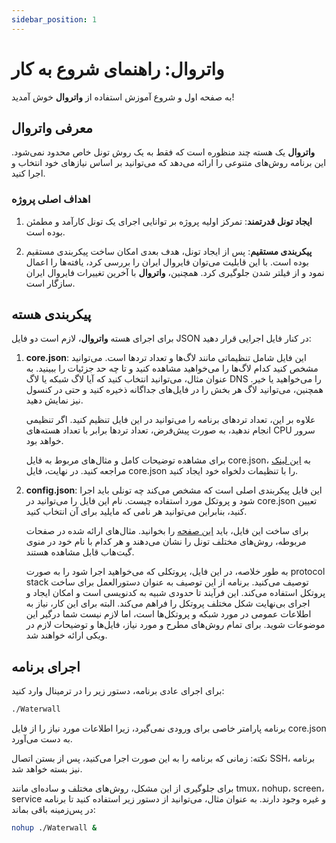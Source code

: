 ```yaml
---
sidebar_position: 1
---
```


# واتروال: راهنمای شروع به کار

به صفحه اول و شروع آموزش استفاده از **واتروال** خوش آمدید!

## معرفی واتروال

**واتروال** یک هسته چند منظوره است که فقط به یک روش تونل خاص محدود نمی‌شود. این برنامه روش‌های متنوعی را ارائه می‌دهد که می‌توانید بر اساس نیازهای خود انتخاب و اجرا کنید.

### اهداف اصلی پروژه

1. **ایجاد تونل قدرتمند**: تمرکز اولیه پروژه بر توانایی اجرای یک تونل کارآمد و مطمئن بوده است.

2. **پیکربندی مستقیم**: پس از ایجاد تونل، هدف بعدی امکان ساخت پیکربندی مستقیم بوده است. با این قابلیت می‌توان فایروال ایران را بررسی کرد، یافته‌ها را اعمال نمود و از فیلتر شدن جلوگیری کرد. همچنین، **واتروال** با آخرین تغییرات فایروال ایران سازگار است.

## پیکربندی هسته

برای اجرای هسته **واتروال**، لازم است دو فایل JSON در کنار فایل اجرایی قرار دهید:

1. **core.json**: این فایل شامل تنظیماتی مانند لاگ‌ها و تعداد ترد‌ها است. می‌توانید مشخص کنید کدام لاگ‌ها را می‌خواهید مشاهده کنید و تا چه حد جزئیات را ببینید. به عنوان مثال، می‌توانید انتخاب کنید که آیا لاگ شبکه یا لاگ DNS را می‌خواهید یا خیر. همچنین، می‌توانید لاگ هر بخش را در فایل‌های جداگانه ذخیره کنید و حتی در کنسول نیز نمایش دهید.

   علاوه بر این، تعداد ترد‌های برنامه را می‌توانید در این فایل تنظیم کنید. اگر تنظیمی انجام ندهید، به صورت پیش‌فرض، تعداد ترد‌ها برابر با تعداد هسته‌های CPU سرور خواهد بود.

   برای مشاهده توضیحات کامل و مثال‌های مربوط به فایل core.json، به [این لینک](file-core.json) مراجعه کنید. در نهایت، فایل core.json را با تنظیمات دلخواه خود ایجاد کنید.

2. **config.json**: این فایل پیکربندی اصلی است که مشخص می‌کند چه تونلی باید اجرا شود و پروتکل مورد استفاده چیست. نام این فایل را می‌توانید در core.json تعیین کنید، بنابراین می‌توانید هر نامی که مایلید برای آن انتخاب کنید.

   برای ساخت این فایل، باید [این صفحه](file-config.json) را بخوانید. مثال‌های ارائه شده در صفحات مربوطه، روش‌های مختلف تونل را نشان می‌دهند و هر کدام با نام خود در منوی گیت‌هاب قابل مشاهده هستند.

   به طور خلاصه، در این فایل، پروتکلی که می‌خواهید اجرا شود را به صورت protocol stack توصیف می‌کنید. برنامه از این توصیف به عنوان دستورالعمل برای ساخت پروتکل استفاده می‌کند. این فرآیند تا حدودی شبیه به کدنویسی است و امکان ایجاد و اجرای بی‌نهایت شکل مختلف پروتکل را فراهم می‌کند. البته برای این کار، نیاز به اطلاعات عمومی در مورد شبکه و پروتکل‌ها است، اما لازم نیست شما درگیر این موضوعات شوید. برای تمام روش‌های مطرح و مورد نیاز، فایل‌ها و توضیحات لازم در ویکی ارائه خواهند شد.

## اجرای برنامه

برای اجرای عادی برنامه، دستور زیر را در ترمینال وارد کنید:

```sh
./Waterwall
```

برنامه پارامتر خاصی برای ورودی نمی‌گیرد، زیرا اطلاعات مورد نیاز را از فایل core.json به دست می‌آورد.

نکته: زمانی که برنامه را به این صورت اجرا می‌کنید، پس از بستن اتصال SSH، برنامه نیز بسته خواهد شد.

برای جلوگیری از این مشکل، روش‌های مختلف و ساده‌ای مانند tmux، nohup، screen، service و غیره وجود دارند. به عنوان مثال، می‌توانید از دستور زیر استفاده کنید تا برنامه در پس‌زمینه باقی بماند:

```bash
nohup ./Waterwall &
```